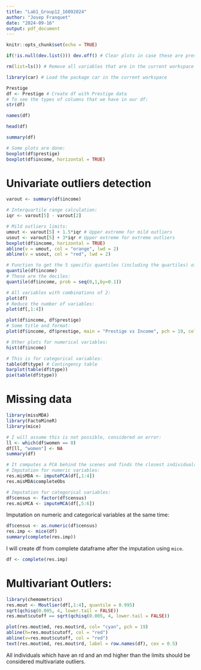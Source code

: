 ```yaml
---
title: "Lab1_Group12_16092024"
author: "Josep Franquet"
date: "2024-09-16"
output: pdf_document
---
```


```r
knitr::opts_chunk$set(echo = TRUE)
```

```r
if(!is.null(dev.list())) dev.off() # Clear plots in case these are present
```

```r
rm(list=ls()) # Remove all variables that are in the current workspace
```

```r
library(car) # Load the package car in the current workspace

Prestige
df <- Prestige # Create df with Prestige data
# To see the types of columns that we have in our df:
str(df)
```
```r
names(df)
```

```r
head(df)
```
```r
summary(df)
```
```r
# Some plots are done:
boxplot(df$prestige)
boxplot(df$income, horizontal = TRUE)
```
# Univariate outliers detection

```r
varout <- summary(df$income)

# Interquartile range calculation:
iqr <- varout[5] - varout[2]

# Mild outliers limits:
umout <- varout[5] + 1.5*iqr # Upper extreme for mild outliers
usout <- varout[5] + 3*iqr # Upper extreme for extreme outliers
boxplot(df$income, horizontal = TRUE)
abline(v = umout, col = "orange", lwd = 2)
abline(v = usout, col = "red", lwd = 2)
```
```r
# Function to get the 5 specific quantiles (including the quartiles) of income distribution:
quantile(df$income)
# These are the deciles:
quantile(df$income, prob = seq(0,1,by=0.1))
```
```r
# All variables with combinations of 2:
plot(df)
# Reduce the number of variables:
plot(df[,1:4])
```
```r
plot(df$income, df$prestige)
# Some title and format:
plot(df$income, df$prestige, main = "Prestige vs Income", pch = 19, col="cyan")
```

```r
# Other plots for numerical variables:
hist(df$income)
```

```r
# This is for categorical variables:
table(df$type) # Contingency table
barplot(table(df$type))
pie(table(df$type))
```

# Missing data

```r
library(missMDA)
library(FactoMineR)
library(mice)
```

```r
# I will assume this is not possible, considered an error:
ll <- which(df$women == 0)
df[ll, "women"] <- NA
summary(df)
``` 

```r
# It computes a PCA behind the scenes and finds the closest individuals to the ones which have missing data:
# Imputation for numeric variables:
res.misMDA <- imputePCA(df[,1:4])
res.misMDA$completeObs
```
```r
# Imputation for categorical variables:
df$census <- factor(df$census)
res.misMCA <- imputeMCA(df[,5:6])
```

Imputation on numeric and categorical variables at the same time:

```r
df$census <- as.numeric(df$census)
res.imp <- mice(df)
summary(complete(res.imp))
```

I will create df from complete dataframe after the imputation using `mice`.

```r
df <- complete(res.imp)
```

# Multivariant Outlers:

```r
library(chemometrics)
res.mout <- Moutlier(df[,1:4], quantile = 0.995)
sqrt(qchisq(0.005, 4, lower.tail = FALSE))
res.mout$cutoff == sqrt(qchisq(0.005, 4, lower.tail = FALSE))
```
```r
plot(res.mout$md, res.mout$rd, col= "cyan", pch = 19)
abline(h=res.mout$cutoff, col = "red")
abline(v=res.mout$cutoff, col = "red")
text(res.mout$md, res.mout$rd, label = row.names(df), cex = 0.5)
```
All individuals which have an rd and an md higher than the limits should be considered multivariate outliers.
